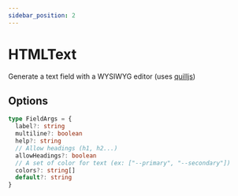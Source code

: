 ```yaml
---
sidebar_position: 2
---
```


# HTMLText

Generate a text field with a WYSIWYG editor (uses [quilljs](https://quilljs.com/))

## Options

```ts
type FieldArgs = {
  label?: string
  multiline?: boolean
  help?: string
  // Allow headings (h1, h2...)
  allowHeadings?: boolean
  // A set of color for text (ex: ["--primary", "--secondary"])
  colors?: string[]
  default?: string
}
```

